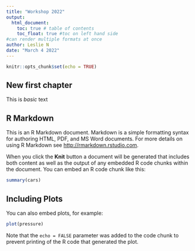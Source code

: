 ```yaml
---
title: "Workshop 2022"
output: 
  html_document:
    toc: true # table of contents
    toc_float: true #toc on left hand side
#can render multiple formats at once 
author: Leslie N
date: "March 4 2022"
---
```




```r
knitr::opts_chunk$set(echo = TRUE)
```

## New first chapter 

This is *basic* text 

## R Markdown

This is an R Markdown document. Markdown is a simple formatting syntax for authoring HTML, PDF, and MS Word documents. For more details on using R Markdown see <http://rmarkdown.rstudio.com>.

When you click the **Knit** button a document will be generated that includes both content as well as the output of any embedded R code chunks within the document. You can embed an R code chunk like this:

```r
summary(cars)
```

## Including Plots

You can also embed plots, for example:

```r
plot(pressure)
```

Note that the `echo = FALSE` parameter was added to the code chunk to prevent printing of the R code that generated the plot.
